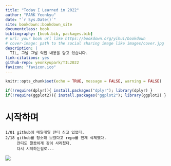 ```yaml
--- 
title: "Today I Learned in 2022"
author: "PARK Yeonkyu"
date: "`r Sys.Date()`"
site: bookdown::bookdown_site
documentclass: book
bibliography: [book.bib, packages.bib]
# url: your book url like https://bookdown.org/yihui/bookdown
# cover-image: path to the social sharing image like images/cover.jpg
description: |
  TIL, 그날 그날 익힌 내용을 담고 있습니다.
link-citations: yes
github-repo: yeonkyupark/TIL2022
favicon: "favicon.ico"
---
```


```r
knitr::opts_chunk$set(echo = TRUE, message = FALSE,	warning = FALSE)
```

```r
if(!require(dplyr)){ install.packages("dplyr"); library(dplyr) }
if(!require(ggplot2)){ install.packages("ggplot2"); library(ggplot2) }
```

# 시작하며  

```
1/01 github에 매일매일 잔디 심고 있었다.  
2/18 github를 청소해 보겠다고 repo를 전체 삭제했다.  
     잔디도 깔끔하게 같이 사라졌다.
     다시 시작하는걸로...  
```

![](https://user-images.githubusercontent.com/72383349/155848684-460dbb41-426d-4d5a-9f85-99528427c89d.png)

